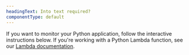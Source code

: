 ```yaml
---
headingText: Into text required?
componentType: default
---
```


If you want to monitor your Python application, follow the interactive instructions below. If you're working with a Python Lambda function, see our [Lambda documentation](/docs/serverless-function-monitoring/aws-lambda-monitoring/get-started/monitoring-aws-lambda-serverless-monitoring).
